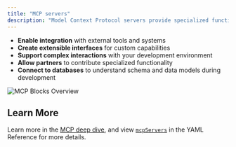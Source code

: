 ```yaml
---
title: "MCP servers"
description: "Model Context Protocol servers provide specialized functionality:"
---
```


- **Enable integration** with external tools and systems
- **Create extensible interfaces** for custom capabilities
- **Support complex interactions** with your development environment
- **Allow partners** to contribute specialized functionality
- **Connect to databases** to understand schema and data models during development

![MCP Blocks Overview](/images/customization/images/mcp-blocks-overview-c9a104f9b586779c156f9cf34da197c2.png)

## Learn More

Learn more in the [MCP deep dive](/customize/deep-dives/mcp), and view [`mcpServers`](/reference#mcpservers) in the YAML Reference for more details.
